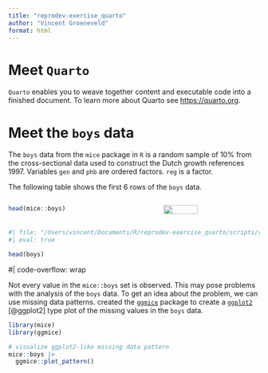 ```yaml
---
title: "reprodev-exercise_quarto"
author: "Vincent Groeneveld"
format: html
---
```


# Meet `Quarto`

`Quarto` enables you to weave together content and executable code into a finished document. 
To learn more about Quarto see <https://quarto.org>.

# Meet the `boys` data 

The `boys` data from the `mice` package in `R` is a random sample of 10% from the cross-sectional data used to construct the Dutch growth references 1997. Variables `gen` and `phb` are ordered factors. `reg` is a factor.

The following table shows the first 6 rows of the `boys` data.

::: columns
::: {.column width="60%"}
```r
head(mice::boys)
```
:::

::: {.column width="40%"}

![](https://amices.org/mice/logo.png){fig-align="right" width="60%"}

:::
:::

```r
#| file: "/Users/vincent/Documents/R/reprodev-exercise_quarto/scripts/read_data.R"
#| eval: true
```

```r
head(boys)
```


#| code-overflow: wrap <br>

Not every value in the `mice::boys` set is observed. This may pose problems with the analysis of the `boys` data. To get an idea about the problem, we can use missing data patterns. created the [`ggmice`](https://github.com/amices/ggmice){.pkg} package to create a [`ggplot2`](https://ggplot2.tidyverse.org){.pkg} [@ggplot2] type plot of the missing values in the `boys` data.

```r
library(mice)
library(ggmice)

# visualize ggplot2-like missing data pattern
mice::boys |> 
  ggmice::plot_pattern()
```

